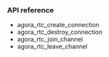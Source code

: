 <PlatformWrapper platform="linux-c">

### API reference

- <Link to="{{Global.IOT_SDK_API_REF_LNX_C}}/v1.9.0/agora__rtc__api_8h.html#adef869ae47e2f1c194af611b57d06394">agora_rtc_create_connection</Link>

- <Link to="{{Global.IOT_SDK_API_REF_LNX_C}}/v1.9.0/agora__rtc__api_8h.html#ac58d42a331c45233d81085fc13defcaf">agora_rtc_destroy_connection</Link>

- <Link to="{{Global.IOT_SDK_API_REF_LNX_C}}/v1.9.0/agora__rtc__api_8h.html#a6c29ff27f04623526a164cf6e5dcd738">agora_rtc_join_channel</Link>

- <Link to="{{Global.IOT_SDK_API_REF_LNX_C}}/v1.9.0/agora__rtc__api_8h.html#a939878648ce563ef4041da892d478f8b">agora_rtc_leave_channel</Link>



</PlatformWrapper>